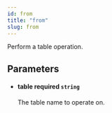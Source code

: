 ```yaml
---
id: from
title: "from"
slug: from
---
```



Perform a table operation.



## Parameters


<ul className="method-list-group">
  
<li className="method-list-item">
  <h4 className="method-list-item-label">
    <span className="method-list-item-label-name">
      table
    </span>
    <span className="method-list-item-label-badge required">
      required
    </span>
    <span className="method-list-item-validation">
      <code>string</code>
    </span>
  </h4>
  <div class="method-list-item-description">

The table name to operate on.
  
  </div>
  
</li>

</ul>